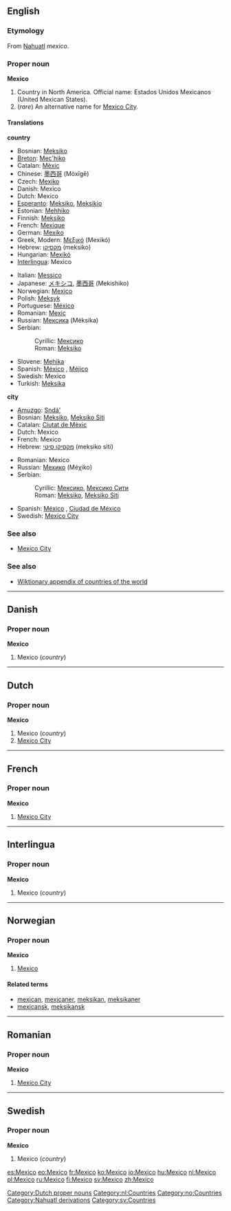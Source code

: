 ==English==
{{wikipedia}}
===Etymology===
From [[Nahuatl]] ''mexico''.
===Proper noun===
'''Mexico'''
# Country in North America. Official name: Estados Unidos Mexicanos (United Mexican States).
# (''rare'') An alternative name for [[Mexico City]].

====Translations====
'''country'''
{{top}}
*Bosnian: [[Meksiko#Bosnian|Meksiko]] {{m}}
*[[Breton]]: [[Mec'hiko]]
*Catalan: [[Mèxic]] {{m}}
*Chinese: [[墨西哥]] (Mòxīgē)
*Czech: [[Mexiko]]
*Danish: Mexico
*Dutch: Mexico
*[[Esperanto]]: [[Meksiko]], [[Meksikio]]
*Estonian: [[Mehhiko]]
*Finnish: [[Meksiko]]
*French: [[Mexique]] {{m}}
*German: [[Mexiko]] {{n}}
*Greek, Modern: [[Μεξικό]] (Mexikó) {{n}}
*Hebrew: [[מקסיקו]] (meksiko)
*Hungarian: [[Mexikó]]
*[[Interlingua]]: Mexico
{{mid}}
*Italian: [[Messico]] {{m}}
*Japanese: [[メキシコ]], [[墨西哥]] (Mekishiko)
*Norwegian: [[#Norwegian|Mexico]]
*Polish: [[Meksyk]]
*Portuguese: [[México]] {{m}}
*Romanian: [[Mexic]] {{n}}
*Russian: [[Мексика]] (Méksika) {{f}}
*Serbian:
*:Cyrillic: [[Мексико#Serbian|Мексико]] {{m}}
*:Roman: [[Meksiko#Serbian|Meksiko]] {{m}}
*Slovene: [[Mehika]] {{f}}
*Spanish: [[México]] {{m}}, [[Méjico]] {{m}}
*Swedish: Mexico
*Turkish: [[Meksika]]
{{bottom}}

'''city'''
{{top}}
*[[Amuzgo]]: [[Sndá']]
*Bosnian: [[Meksiko#Bosnian|Meksiko]], [[Meksiko Siti]] {{m}}
*Catalan: [[Ciutat de Mèxic]] {{f}}
*Dutch: Mexico
*French: Mexico
*Hebrew: [[מקסיקו סיטי]] (meksiko siti)
{{mid}}
*Romanian: Mexico
*Russian: [[Мехико]] (Méχiko) {{m}}
*Serbian:
*:Cyrillic: [[Мексико#Serbian|Мексико]], [[Мексико Сити]] {{m}}
*:Roman: [[Meksiko#Serbian|Meksiko]], [[Meksiko Siti#Serbian|Meksiko Siti]] {{m}}
*Spanish: [[México]] {{m}}, [[Ciudad de México]] {{f}}
*Swedish: [[Mexico City]]
{{bottom}}

===See also===
*[[Mexico City]]

===See also===
*[[Wiktionary Appendix:Countries of the world|Wiktionary appendix of countries of the world]]


----
==Danish==
===Proper noun===
'''Mexico'''

#Mexico (''country'')


----
==Dutch==
===Proper noun===
'''Mexico'''

#Mexico (''country'')
#[[Mexico City]]

[[Category:Dutch proper nouns]]
[[Category:nl:Countries]]

----
==French==
===Proper noun===
'''Mexico'''

#[[Mexico City]]


----
==Interlingua==
===Proper noun===
'''Mexico'''

#Mexico (''country'')


----
==Norwegian==
===Proper noun===
[[Category:no:Countries]]
'''Mexico'''
#[[#English|Mexico]]
====Related terms====
*[[mexican]], [[mexicaner]], [[meksikan]], [[meksikaner]]
*[[mexicansk]], [[meksikansk]]


----
==Romanian==
===Proper noun===
'''Mexico'''

#[[Mexico City]]


----
==Swedish==
===Proper noun===
'''Mexico'''
#Mexico (''country'')

[[Category:Nahuatl derivations]]
[[Category:sv:Countries]]

[[es:Mexico]]
[[eo:Mexico]]
[[fr:Mexico]]
[[ko:Mexico]]
[[io:Mexico]]
[[hu:Mexico]]
[[nl:Mexico]]
[[pl:Mexico]]
[[ru:Mexico]]
[[fi:Mexico]]
[[sv:Mexico]]
[[zh:Mexico]]